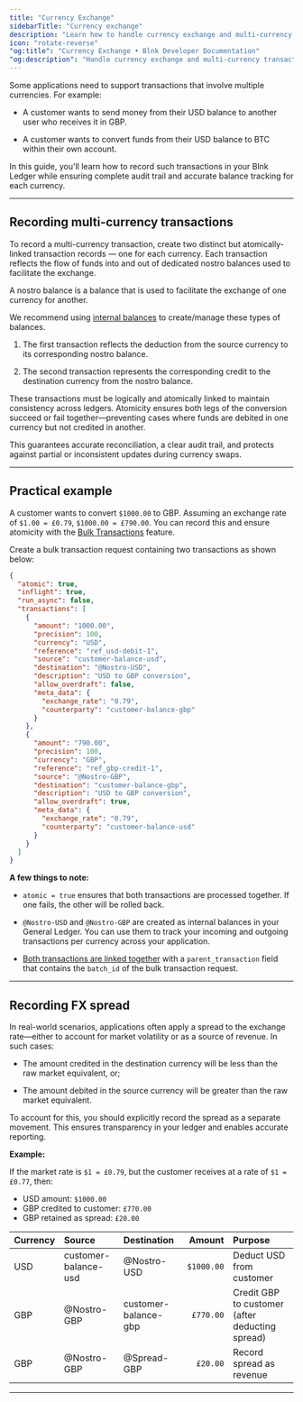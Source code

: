 ```yaml
---
title: "Currency Exchange"
sidebarTitle: "Currency exchange"
description: "Learn how to handle currency exchange and multi-currency transactions in your Blnk Ledger."
icon: "rotate-reverse"
"og:title": "Currency Exchange • Blnk Developer Documentation"
"og:description": "Handle currency exchange and multi-currency transactions in your Blnk Ledger."
---
```



Some applications need to support transactions that involve multiple currencies. For example:

* A customer wants to send money from their USD balance to another user who receives it in GBP.

* A customer wants to convert funds from their USD balance to BTC within their own account.

In this guide, you'll learn how to record such transactions in your Blnk Ledger while ensuring complete audit trail and accurate balance tracking for each currency.

---

## Recording multi-currency transactions

To record a multi-currency transaction, create two distinct but atomically-linked transaction records — one for each currency. Each transaction reflects the flow of funds into and out of dedicated nostro balances used to facilitate the exchange.

<Tip>
  A nostro balance is a balance that is used to facilitate the exchange of one currency for another. 

  We recommend using [internal balances](/balances/internal-balances) to create/manage these types of balances.
</Tip>

1. The first transaction reflects the deduction from the source currency to its corresponding nostro balance.

2. The second transaction represents the corresponding credit to the destination currency from the nostro balance.

These transactions must be logically and atomically linked to maintain consistency across ledgers. Atomicity ensures both legs of the conversion succeed or fail together—preventing cases where funds are debited in one currency but not credited in another. 

This guarantees accurate reconciliation, a clear audit trail, and protects against partial or inconsistent updates during currency swaps.

---

## Practical example

A customer wants to convert `$1000.00` to GBP. Assuming an exchange rate of `$1.00 = £0.79`, `$1000.00 = £790.00`. You can record this and ensure atomicity with the [Bulk Transactions](/transactions/bulk-transactions) feature. 

Create a bulk transaction request containing two transactions as shown below:

```json {2, 11-12, 25-26}
{
  "atomic": true,
  "inflight": true,
  "run_async": false,
  "transactions": [
    {
      "amount": "1000.00",
      "precision": 100,
      "currency": "USD",
      "reference": "ref_usd-debit-1",
      "source": "customer-balance-usd",
      "destination": "@Nostro-USD",
      "description": "USD to GBP conversion",
      "allow_overdraft": false,
      "meta_data": {
        "exchange_rate": "0.79",
        "counterparty": "customer-balance-gbp"
      }
    },
    {
      "amount": "790.00",
      "precision": 100,
      "currency": "GBP",
      "reference": "ref_gbp-credit-1",
      "source": "@Nostro-GBP",
      "destination": "customer-balance-gbp",
      "description": "USD to GBP conversion",
      "allow_overdraft": true,
      "meta_data": {
        "exchange_rate": "0.79",
        "counterparty": "customer-balance-usd"
      }
    }
  ]
}
```

**A few things to note:**

* `atomic = true` ensures that both transactions are processed together. If one fails, the other will be rolled back.

* `@Nostro-USD` and `@Nostro-GBP` are created as internal balances in your General Ledger. You can use them to track your incoming and outgoing transactions per currency across your application.

* [Both transactions are linked together](/transactions/bulk-transactions#retrieving-transactions-in-a-batch) with a `parent_transaction` field that contains the `batch_id` of the bulk transaction request.

---

## Recording FX spread

In real-world scenarios, applications often apply a spread to the exchange rate—either to account for market volatility or as a source of revenue. In such cases: 

* The amount credited in the destination currency will be less than the raw market equivalent, or;

* The amount debited in the source currency will be greater than the raw market equivalent.

To account for this, you should explicitly record the spread as a separate movement. This ensures transparency in your ledger and enables accurate reporting.

**Example:**

If the market rate is `$1 = £0.79`, but the customer receives at a rate of `$1 = £0.77`, then:

* USD amount: `$1000.00`
* GBP credited to customer: `£770.00`
* GBP retained as spread: `£20.00`

| Currency | Source | Destination | Amount | Purpose |
| :--- | :--- | :--- | ---: | :--- |
| USD | customer-balance-usd | @Nostro-USD | `$1000.00` | Deduct USD from customer |
| GBP | @Nostro-GBP | customer-balance-gbp | `£770.00` | Credit GBP to customer (after deducting spread) |
| GBP | @Nostro-GBP | @Spread-GBP | `£20.00` | Record spread as revenue |

---

<NeedHelp />